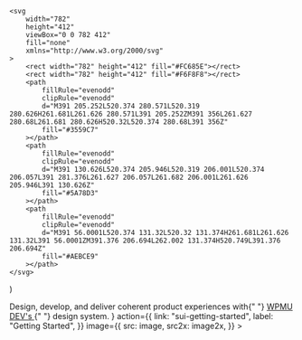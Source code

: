 


	<svg
		width="782"
		height="412"
		viewBox="0 0 782 412"
		fill="none"
		xmlns="http://www.w3.org/2000/svg"
	>
		<rect width="782" height="412" fill="#FC685E"></rect>
		<rect width="782" height="412" fill="#F6F8F8"></rect>
		<path
			fillRule="evenodd"
			clipRule="evenodd"
			d="M391 205.252L520.374 280.571L520.319 280.626H261.681L261.626 280.571L391 205.252ZM391 356L261.627 280.68L261.681 280.626H520.32L520.374 280.68L391 356Z"
			fill="#3559C7"
		></path>
		<path
			fillRule="evenodd"
			clipRule="evenodd"
			d="M391 130.626L520.374 205.946L520.319 206.001L520.374 206.057L391 281.376L261.627 206.057L261.682 206.001L261.626 205.946L391 130.626Z"
			fill="#5A78D3"
		></path>
		<path
			fillRule="evenodd"
			clipRule="evenodd"
			d="M391 56.0001L520.374 131.32L520.32 131.374H261.681L261.626 131.32L391 56.0001ZM391.376 206.694L262.002 131.374H520.749L391.376 206.694Z"
			fill="#AEBCE9"
		></path>
	</svg>
)

<Meta title="SUI/Home" />

<Unstyled>
	<Page.Home
		title="Shared UI"
		subtitle={
			<>
				Design, develop, and deliver coherent product experiences with{" "}
				<a href="https://wpmudev.com/" target="_blank" rel="nofollow">
					WPMU DEV's
				</a>{" "}
				design system.
			</>
		}
		action={{
			link: "sui-getting-started",
			label: "Getting Started",
		}}
		image={{
			src: image,
			src2x: image2x,
		}}
	>
		<Row gutter="sm">
			<Col size="2">
				<Card.Simple
					title="Components"
					description="Presentational UI components with encapsulated styles for React framework."
					action="sui-css-framework-colors"
					image={{
						src: cardComponents,
						src2x: cardComponents2x,
					}}
					theme="dark"
					style={{ background: "#1A1A1A" }}
				/>
			</Col>
			<Col size="2">
				<Card.Simple
					title="CSS Framework"
					description="Styles-centric framework that gives you the base styles and structure for any component."
					action="sui-css-framework-overview"
					image={{
						src: cardCss,
						src2x: cardCss2x,
					}}
					theme="light"
					style={{ background: "#F2F2F2" }}
				/>
			</Col>
			<Col size="2">
				<Card.Simple
					title="Icons Pack"
					description="Communicate messages at a glance and draw attention to important information."
					action="sui-icons-pack--list"
					image={{
						src: cardIcons,
						src2x: cardIcons2x,
					}}
					theme="light"
					style={{ background: "#EBF2FF" }}
				/>
			</Col>
		</Row>
	</Page.Home>
</Unstyled>

